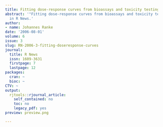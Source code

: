 ```yaml
---
title: Fitting dose-response curves from bioassays and toxicity testing
abstract: '"Fitting dose-response curves from bioassays and toxicity testing" published
  in R News.'
author:
- name: Johannes Ranke
date: '2006-08-01'
volume: 6
issue: 3
slug: RN-2006-3-fitting-doseresponse-curves
journal:
  title: R News
  issn: 1609-3631
  firstpage: 7
  lastpage: 12
packages:
  cran: ~
  bioc: ~
CTV: ~
output:
  rjtools::rjournal_article:
    self_contained: no
    toc: no
    legacy_pdf: yes
preview: preview.png

---
```

